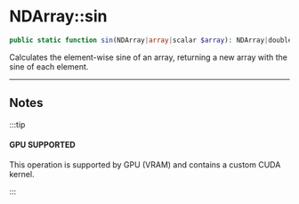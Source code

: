 
# NDArray::sin

```php
public static function sin(NDArray|array|scalar $array): NDArray|double;
```
Calculates the element-wise sine of an array,
returning a new array with the sine of each element.

---

## Notes

:::tip

#### GPU SUPPORTED
This operation is supported by GPU (VRAM) and contains a custom CUDA kernel.

:::
